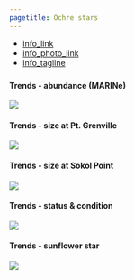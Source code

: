 ```yaml
---
pagetitle: Ochre stars
---
```


- [info_link](https://sanctuarysimon.org/dbtools/species-database/id/55)
- [info_photo_link](https://olympiccoast.noaa.gov/library/pixpages/librarypixpg_ochrestars.html)
- [info_tagline](Don't let their slow movement fool you, sea stars play an important role along the rocky shore. Some are fierce predators, while others are vital decomposers. Species in the genus Pisaster and Pycnopodia are considered to be keystone because loss of these sea stars can lead to changes in community structure or function, such as expansion of mussel beds along the rocky shore and more sea urchins and less kelp in kelp forests.)



### {.tabset}

#### Trends - abundance (MARINe)

![](figures/S.LR.12.1 - Abundance of Pisaster ochraceus.jpg)

#### Trends - size at Pt. Grenville

![](figures/Appendix S.LR.12.1 - Size structure of Pisaster ochraceus in rocky shore habitats Pt Grenville.jpg)

#### Trends - size at Sokol Point

![](figures/Appendix S.LR.12.1 - Size structure of Pisaster ochraceus in rocky shore habitats Sokol Pt.jpg)

#### Trends - status & condition

![](figures/S.H.12.*_seastar_S&T_ONP.jpg)

#### Trends - sunflower star

![](figures/Appendix S.LR.12.3a - Counts of Pycnopodeia helianthoides in rocky shores 2006-2015.jpg)
